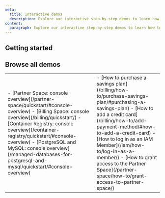 ```yaml
---
meta:
  title: Interactive demos
  description: Explore our interactive step-by-step demos to learn how to use the Scaleway console and products.
content:
  paragraph: Explore our interactive step-by-step demos to learn how to use the Scaleway console and products.
---
```


<ProductHeader
  productName="Interactive demos"
  productLogo="generic"
  description="Take a tour of the Scaleway console with interactive demos. Our step-by-step previews help you explore the interface and discover our products and features."
/>

## Getting started

<Grid>
    <DefaultCard 
      title="Scaleway console tour"
      url="/account/quickstart/#console-overview"
      label="See demo"
    />
    <DefaultCard 
      title="Adding a credit card"
      url="/billing/how-to/add-payment-method/#how-to-add-a-credit-card"
      label="See demo"
    />
    <DefaultCard 
      title="Log in as an IAM Member"
      url="/iam/how-to/log-in-as-a-member/"
      label="See demo"
    />
</Grid>


## Browse all demos

<table>
  <tbody>
  <tr>
    <td>
      - [Partner Space: console overview](/partner-space/quickstart/#console-overview)
      - [Billing Space: console overview](/billing/quickstart/)
      - [Container Registry: console overview](/container-registry/quickstart/#console-overview)
      - [PostgreSQL and MySQL: console overview](/managed-databases-for-postgresql-and-mysql/quickstart/#console-overview)
    </td>
    <td>
      - [How to purchase a savings plan](/billing/how-to/purchase-savings-plan/#purchasing-a-savings-plan)
      - [How to add a credit card](/billing/how-to/add-payment-method/#how-to-add-a-credit-card)
      - [How to log in as an IAM Member](/iam/how-to/log-in-as-a-member/)
      - [How to grant access to the Partner Space](/partner-space/how-to/grant-access-to-partner-space/)
    </td>
  </tr>
  </tbody>
</table>